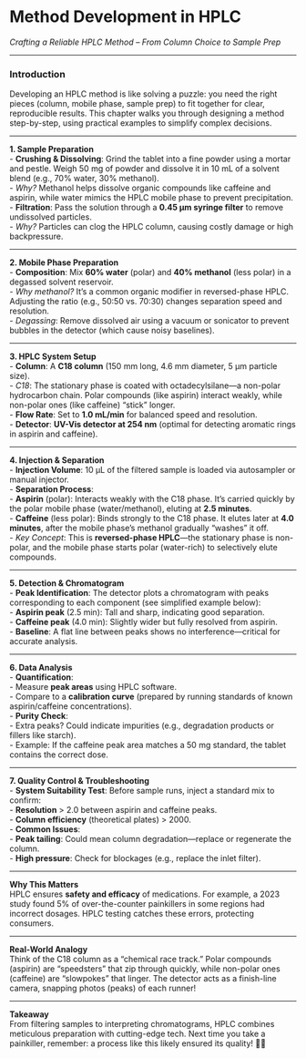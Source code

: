 # Method Development in HPLC {#sec-method-dev .unnumbered}
   
*Crafting a Reliable HPLC Method – From Column Choice to Sample Prep*  

---

### **Introduction**  
Developing an HPLC method is like solving a puzzle: you need the right pieces (column, mobile phase, sample prep) to fit together for clear, reproducible results. This chapter walks you through designing a method step-by-step, using practical examples to simplify complex decisions.  

---

**1. Sample Preparation**  
- **Crushing & Dissolving**: Grind the tablet into a fine powder using a mortar and pestle. Weigh 50 mg of powder and dissolve it in 10 mL of a solvent blend (e.g., 70% water, 30% methanol).  
  - *Why?* Methanol helps dissolve organic compounds like caffeine and aspirin, while water mimics the HPLC mobile phase to prevent precipitation.  
- **Filtration**: Pass the solution through a **0.45 µm syringe filter** to remove undissolved particles.  
  - *Why?* Particles can clog the HPLC column, causing costly damage or high backpressure.  

---

**2. Mobile Phase Preparation**  
- **Composition**: Mix **60% water** (polar) and **40% methanol** (less polar) in a degassed solvent reservoir.  
  - *Why methanol?* It’s a common organic modifier in reversed-phase HPLC. Adjusting the ratio (e.g., 50:50 vs. 70:30) changes separation speed and resolution.  
  - *Degassing*: Remove dissolved air using a vacuum or sonicator to prevent bubbles in the detector (which cause noisy baselines).  

---

**3. HPLC System Setup**  
- **Column**: A **C18 column** (150 mm long, 4.6 mm diameter, 5 µm particle size).  
  - *C18*: The stationary phase is coated with octadecylsilane—a non-polar hydrocarbon chain. Polar compounds (like aspirin) interact weakly, while non-polar ones (like caffeine) “stick” longer.  
- **Flow Rate**: Set to **1.0 mL/min** for balanced speed and resolution.  
- **Detector**: **UV-Vis detector at 254 nm** (optimal for detecting aromatic rings in aspirin and caffeine).  

---

**4. Injection & Separation**  
- **Injection Volume**: 10 µL of the filtered sample is loaded via autosampler or manual injector.  
- **Separation Process**:  
  - **Aspirin** (polar): Interacts weakly with the C18 phase. It’s carried quickly by the polar mobile phase (water/methanol), eluting at **2.5 minutes**.  
  - **Caffeine** (less polar): Binds strongly to the C18 phase. It elutes later at **4.0 minutes**, after the mobile phase’s methanol gradually “washes” it off.  
  - *Key Concept*: This is **reversed-phase HPLC**—the stationary phase is non-polar, and the mobile phase starts polar (water-rich) to selectively elute compounds.  

---

**5. Detection & Chromatogram**  
- **Peak Identification**: The detector plots a chromatogram with peaks corresponding to each component (see simplified example below):  
  - **Aspirin peak** (2.5 min): Tall and sharp, indicating good separation.  
  - **Caffeine peak** (4.0 min): Slightly wider but fully resolved from aspirin.  
- **Baseline**: A flat line between peaks shows no interference—critical for accurate analysis.  

---

**6. Data Analysis**  
- **Quantification**:  
  - Measure **peak areas** using HPLC software.  
  - Compare to a **calibration curve** (prepared by running standards of known aspirin/caffeine concentrations).  
- **Purity Check**:  
  - Extra peaks? Could indicate impurities (e.g., degradation products or fillers like starch).  
  - Example: If the caffeine peak area matches a 50 mg standard, the tablet contains the correct dose.  

---

**7. Quality Control & Troubleshooting**  
- **System Suitability Test**: Before sample runs, inject a standard mix to confirm:  
  - **Resolution** > 2.0 between aspirin and caffeine peaks.  
  - **Column efficiency** (theoretical plates) > 2000.  
- **Common Issues**:  
  - **Peak tailing**: Could mean column degradation—replace or regenerate the column.  
  - **High pressure**: Check for blockages (e.g., replace the inlet filter).  

---

**Why This Matters**  
HPLC ensures **safety and efficacy** of medications. For example, a 2023 study found 5% of over-the-counter painkillers in some regions had incorrect dosages. HPLC testing catches these errors, protecting consumers.  

---

**Real-World Analogy**  
Think of the C18 column as a “chemical race track.” Polar compounds (aspirin) are “speedsters” that zip through quickly, while non-polar ones (caffeine) are “slowpokes” that linger. The detector acts as a finish-line camera, snapping photos (peaks) of each runner!  

---

**Takeaway**  
From filtering samples to interpreting chromatograms, HPLC combines meticulous preparation with cutting-edge tech. Next time you take a painkiller, remember: a process like this likely ensured its quality! 💊🔬

